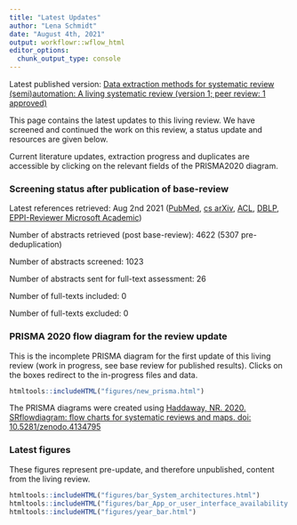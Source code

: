```yaml
---
title: "Latest Updates"
author: "Lena Schmidt"
date: "August 4th, 2021"
output: workflowr::wflow_html
editor_options:
  chunk_output_type: console
---
```


Latest published version: [ Data extraction methods for systematic review (semi)automation: A living systematic review (version 1; peer review: 1 approved)](https://f1000research.com/articles/10-401)

This page contains the latest updates to this living review. We have screened and continued the work on this review, a status update and resources are given below.

Current literature updates, extraction progress and duplicates are accessible by clicking on the relevant fields of the PRISMA2020 diagram.

### Screening status after publication of base-review

Latest references retrieved: Aug 2nd 2021 ([PubMed](https://pubmed.ncbi.nlm.nih.gov/), [cs arXiv](https://arxiv.org/archive/cs), [ACL](https://aclanthology.org/), [DBLP](https://dblp.org/), [EPPI-Reviewer Microsoft Academic](https://eppi.ioe.ac.uk/cms/er4/Manuals/MicrosoftAcademicGraphinEPPI-Reviewer/tabid/3754/Default.aspx))

Number of abstracts retrieved (post base-review): 4622 (5307 pre-deduplication)



Number of abstracts screened: 1023

Number of abstracts sent for full-text assessment: 26


Number of full-texts included: 0

Number of full-texts excluded: 0

### PRISMA 2020 flow diagram for the review update

This is the incomplete PRISMA diagram for the first update of this living review (work in progress, see base review for published results). Clicks on the boxes redirect to the in-progress files and data.

```r
htmltools::includeHTML("figures/new_prisma.html")

```

The PRISMA diagrams were created using [Haddaway, NR. 2020. SRflowdiagram: flow charts for systematic reviews and maps. doi: 10.5281/zenodo.4134795](https://zenodo.org/record/4134795#.X67YUlCnxaQ)

### Latest figures

These figures represent pre-update, and therefore unpublished, content from the living review. 

```r
htmltools::includeHTML("figures/bar_System_architectures.html")
htmltools::includeHTML("figures/bar_App_or_user_interface_availability.html")
htmltools::includeHTML("figures/year_bar.html")
```





